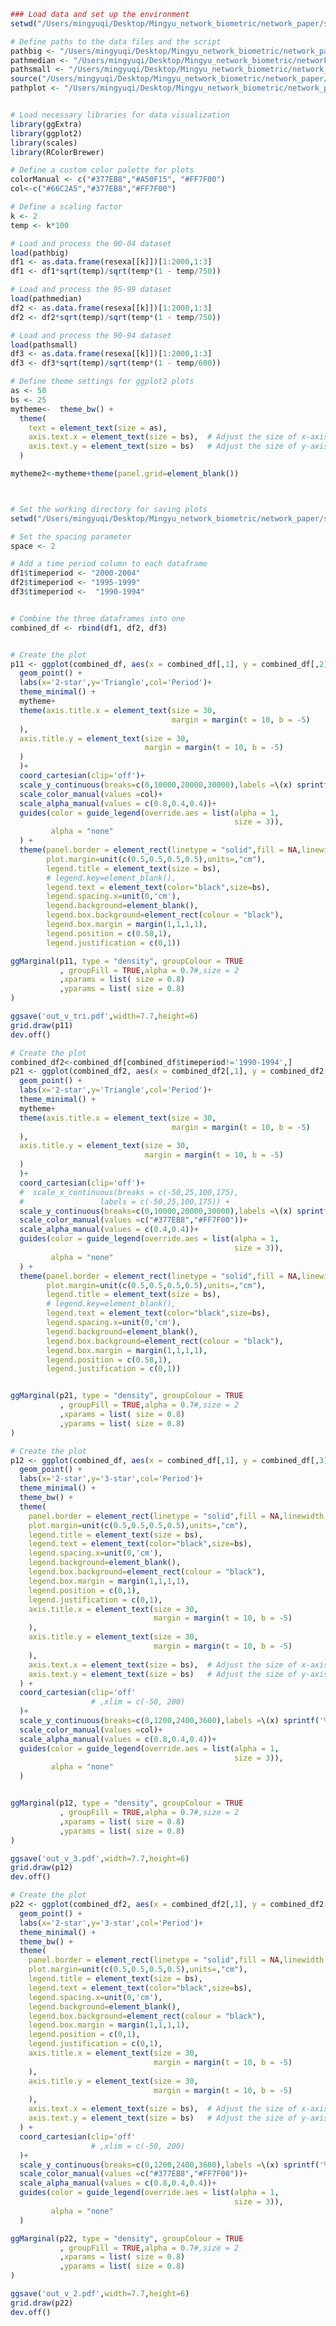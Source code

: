 
```r

### Load data and set up the environment
setwd("/Users/mingyuqi/Desktop/Mingyu_network_biometric/network_paper/statisic")

# Define paths to the data files and the script
pathbig <- "/Users/mingyuqi/Desktop/Mingyu_network_biometric/network_paper/statisic/uncenter/adjstats0004300.RData"
pathmedian <- "/Users/mingyuqi/Desktop/Mingyu_network_biometric/network_paper/statisic/uncenter/adjstats9599300.RData"
pathsmall <- "/Users/mingyuqi/Desktop/Mingyu_network_biometric/network_paper/statisic/uncenter/adjstats9094300.RData"
source("/Users/mingyuqi/Desktop/Mingyu_network_biometric/network_paper/statisic/leg.R")
pathplot <- "/Users/mingyuqi/Desktop/Mingyu_network_biometric/network_paper/statisic/plot200"


# Load necessary libraries for data visualization
library(ggExtra)
library(ggplot2)
library(scales)
library(RColorBrewer)

# Define a custom color palette for plots
colorManual <- c("#377EB8","#A50F15", "#FF7F00")
col<-c("#66C2A5","#377EB8","#FF7F00")

# Define a scaling factor
k <- 2
temp <- k*100

# Load and process the 00-04 dataset
load(pathbig)
df1 <- as.data.frame(resexa[[k]])[1:2000,1:3]
df1 <- df1*sqrt(temp)/sqrt(temp*(1 - temp/750))

# Load and process the 95-99 dataset
load(pathmedian)
df2 <- as.data.frame(resexa[[k]])[1:2000,1:3]
df2 <- df2*sqrt(temp)/sqrt(temp*(1 - temp/750))

# Load and process the 90-94 dataset
load(pathsmall)
df3 <- as.data.frame(resexa[[k]])[1:2000,1:3]
df3 <- df3*sqrt(temp)/sqrt(temp*(1 - temp/600))


```

```r
# Define theme settings for ggplot2 plots
as <- 50
bs <- 25
mytheme<-  theme_bw() +
  theme(
    text = element_text(size = as),
    axis.text.x = element_text(size = bs),  # Adjust the size of x-axis labels
    axis.text.y = element_text(size = bs)   # Adjust the size of y-axis labels
  ) 

mytheme2<-mytheme+theme(panel.grid=element_blank())



# Set the working directory for saving plots
setwd("/Users/mingyuqi/Desktop/Mingyu_network_biometric/network_paper/stats/plot200")


```

```r
# Set the spacing parameter
space <- 2

# Add a time period column to each dataframe
df1$timeperiod <- "2000-2004"
df2$timeperiod <- "1995-1999"
df3$timeperiod <-  "1990-1994"


# Combine the three dataframes into one
combined_df <- rbind(df1, df2, df3)


# Create the plot
p11 <- ggplot(combined_df, aes(x = combined_df[,1], y = combined_df[,2], color = timeperiod,alpha =timeperiod )) +
  geom_point() +
  labs(x='2-star',y='Triangle',col='Period')+
  theme_minimal() +
  mytheme+
  theme(axis.title.x = element_text(size = 30,
                                    margin = margin(t = 10, b = -5)
  ),
  axis.title.y = element_text(size = 30,
                              margin = margin(t = 10, b = -5)
  )
  )+
  coord_cartesian(clip='off')+
  scale_y_continuous(breaks=c(0,10000,20000,30000),labels =\(x) sprintf('%4.1f',x/10000) )+
  scale_color_manual(values =col)+
  scale_alpha_manual(values = c(0.8,0.4,0.4))+
  guides(color = guide_legend(override.aes = list(alpha = 1,
                                                  size = 3)),
         alpha = "none"
  ) +
  theme(panel.border = element_rect(linetype = "solid",fill = NA,linewidth =0.5), 
        plot.margin=unit(c(0.5,0.5,0.5,0.5),units=,"cm"),
        legend.title = element_text(size = bs),
        # legend.key=element_blank(),  
        legend.text = element_text(color="black",size=bs), 
        legend.spacing.x=unit(0,'cm'), 
        legend.background=element_blank(), 
        legend.box.background=element_rect(colour = "black"), 
        legend.box.margin = margin(1,1,1,1),
        legend.position = c(0.58,1),  
        legend.justification = c(0,1))

ggMarginal(p11, type = "density", groupColour = TRUE
           , groupFill = TRUE,alpha = 0.7#,size = 2
           ,xparams = list( size = 0.8)
           ,yparams = list( size = 0.8)
)

ggsave('out_v_tri.pdf',width=7.7,height=6)
grid.draw(p11)
dev.off()

```

```r

# Create the plot
combined_df2<-combined_df[combined_df$timeperiod!='1990-1994',]
p21 <- ggplot(combined_df2, aes(x = combined_df2[,1], y = combined_df2[,2], color = timeperiod,alpha =timeperiod )) +
  geom_point() +
  labs(x='2-star',y='Triangle',col='Period')+
  theme_minimal() +
  mytheme+
  theme(axis.title.x = element_text(size = 30,
                                    margin = margin(t = 10, b = -5)
  ),
  axis.title.y = element_text(size = 30,
                              margin = margin(t = 10, b = -5)
  )
  )+
  coord_cartesian(clip='off')+
  #  scale_x_continuous(breaks = c(-50,25,100,175),
  #                 labels = c(-50,25,100,175)) + 
  scale_y_continuous(breaks=c(0,10000,20000,30000),labels =\(x) sprintf('%4.1f',x/10000) )+
  scale_color_manual(values =c("#377EB8","#FF7F00"))+
  scale_alpha_manual(values = c(0.4,0.4))+
  guides(color = guide_legend(override.aes = list(alpha = 1,
                                                  size = 3)),
         alpha = "none"
  ) +
  theme(panel.border = element_rect(linetype = "solid",fill = NA,linewidth =0.5), 
        plot.margin=unit(c(0.5,0.5,0.5,0.5),units=,"cm"),
        legend.title = element_text(size = bs),
        # legend.key=element_blank(),   
        legend.text = element_text(color="black",size=bs), 
        legend.spacing.x=unit(0,'cm'), 
        legend.background=element_blank(), 
        legend.box.background=element_rect(colour = "black"), 
        legend.box.margin = margin(1,1,1,1),
        legend.position = c(0.58,1),  
        legend.justification = c(0,1))


ggMarginal(p21, type = "density", groupColour = TRUE
           , groupFill = TRUE,alpha = 0.7#,size = 2
           ,xparams = list( size = 0.8)
           ,yparams = list( size = 0.8)
)

```

```r
# Create the plot
p12 <- ggplot(combined_df, aes(x = combined_df[,1], y = combined_df[,3], color = timeperiod,alpha = timeperiod)) +
  geom_point() +
  labs(x='2-star',y='3-star',col='Period')+
  theme_minimal() +
  theme_bw() +
  theme(
    panel.border = element_rect(linetype = "solid",fill = NA,linewidth =0.5), 
    plot.margin=unit(c(0.5,0.5,0.5,0.5),units=,"cm"),
    legend.title = element_text(size = bs),
    legend.text = element_text(color="black",size=bs), 
    legend.spacing.x=unit(0,'cm'), 
    legend.background=element_blank(), 
    legend.box.background=element_rect(colour = "black"), 
    legend.box.margin = margin(1,1,1,1),
    legend.position = c(0,1),  
    legend.justification = c(0,1),
    axis.title.x = element_text(size = 30,
                                margin = margin(t = 10, b = -5)
    ),
    axis.title.y = element_text(size = 30,
                                margin = margin(t = 10, b = -5)
    ),
    axis.text.x = element_text(size = bs),  # Adjust the size of x-axis labels
    axis.text.y = element_text(size = bs)   # Adjust the size of y-axis labels
  ) +
  coord_cartesian(clip='off'
                  # ,xlim = c(-50, 200)
  )+
  scale_y_continuous(breaks=c(0,1200,2400,3600),labels =\(x) sprintf('%4.1f',x/1000) )+
  scale_color_manual(values =col)+
  scale_alpha_manual(values = c(0.8,0.4,0.4))+
  guides(color = guide_legend(override.aes = list(alpha = 1,
                                                  size = 3)),
         alpha = "none"
  )


ggMarginal(p12, type = "density", groupColour = TRUE
           , groupFill = TRUE,alpha = 0.7#,size = 2
           ,xparams = list( size = 0.8)
           ,yparams = list( size = 0.8)
)

ggsave('out_v_3.pdf',width=7.7,height=6)
grid.draw(p12)
dev.off()

```


```r
# Create the plot
p22 <- ggplot(combined_df2, aes(x = combined_df2[,1], y = combined_df2[,3], color = timeperiod,alpha = timeperiod)) +
  geom_point() +
  labs(x='2-star',y='3-star',col='Period')+
  theme_minimal() +
  theme_bw() +
  theme(
    panel.border = element_rect(linetype = "solid",fill = NA,linewidth =0.5), 
    plot.margin=unit(c(0.5,0.5,0.5,0.5),units=,"cm"),
    legend.title = element_text(size = bs),
    legend.text = element_text(color="black",size=bs), 
    legend.spacing.x=unit(0,'cm'), 
    legend.background=element_blank(), 
    legend.box.background=element_rect(colour = "black"), 
    legend.box.margin = margin(1,1,1,1),
    legend.position = c(0,1),   
    legend.justification = c(0,1),
    axis.title.x = element_text(size = 30,
                                margin = margin(t = 10, b = -5)
    ),
    axis.title.y = element_text(size = 30,
                                margin = margin(t = 10, b = -5)
    ),
    axis.text.x = element_text(size = bs),  # Adjust the size of x-axis labels
    axis.text.y = element_text(size = bs)   # Adjust the size of y-axis labels
  ) +
  coord_cartesian(clip='off'
                  # ,xlim = c(-50, 200)
  )+
  scale_y_continuous(breaks=c(0,1200,2400,3600),labels =\(x) sprintf('%4.1f',x/1000) )+
  scale_color_manual(values =c("#377EB8","#FF7F00"))+
  scale_alpha_manual(values = c(0.8,0.4,0.4))+
  guides(color = guide_legend(override.aes = list(alpha = 1,
                                                  size = 3)),
         alpha = "none"
  ) 

ggMarginal(p22, type = "density", groupColour = TRUE
           , groupFill = TRUE,alpha = 0.7#,size = 2
           ,xparams = list( size = 0.8)
           ,yparams = list( size = 0.8)
)

ggsave('out_v_2.pdf',width=7.7,height=6)
grid.draw(p22)
dev.off()
```

